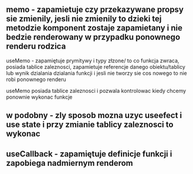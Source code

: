 memo - zapamietuje czy przekazywane propsy sie zmienily, jesli nie zmienily to dzieki tej metodzie komponent zostaje zapamietany 
i nie bedzie renderowany w przypadku ponownego renderu rodzica
-----------------------
useMemo - zapamiętuje prymitywy i typy złzone/ to co funkcja zwraca, posiada tablice zaleznosci, zapamietuje referencje danego obiektu/tablicy lub wynik dzialania dzialania funkcji  i jesli nie tworzy sie cos nowego to nie robi ponownego renderu

useMemo posiada tablice zaleznosci i pozwala kontrolowac kiedy chcemy ponownie wykonac funkcje

w podobny - zly sposob mozna uzyc useefect i use state i przy zmianie tablicy zaleznosci to wykonac
--------------
useCallback - zapamiętuje definicje funkcji i zapobiega nadmiernym renderom
--------------